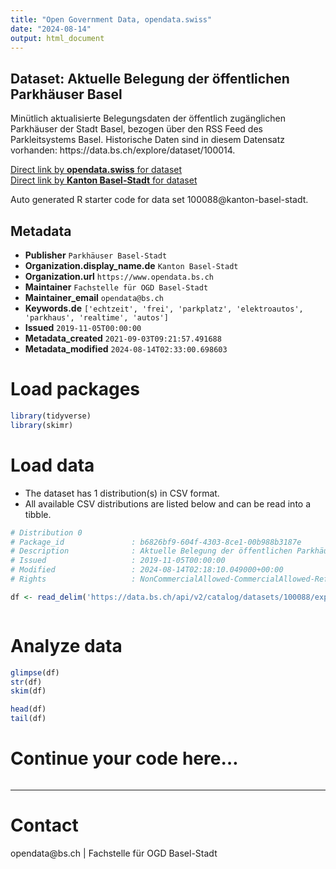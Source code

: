 ```yaml
---
title: "Open Government Data, opendata.swiss"
date: "2024-08-14"
output: html_document
---
```


## Dataset: Aktuelle Belegung der öffentlichen Parkhäuser Basel

Minütlich aktualisierte Belegungsdaten der öffentlich zugänglichen Parkhäuser der Stadt Basel, bezogen über den RSS Feed des Parkleitsystems Basel.
Historische Daten sind in diesem Datensatz vorhanden: https://data.bs.ch/explore/dataset/100014. 

[Direct link by **opendata.swiss** for dataset](https://opendata.swiss/de/dataset/aktuelle-belegung-der-offentlichen-parkhauser-basel)<br>
[Direct link by **Kanton Basel-Stadt** for dataset](https://data.bs.ch/explore/dataset/100088/)

Auto generated R starter code for data set 100088@kanton-basel-stadt.

## Metadata

- **Publisher** `Parkhäuser Basel-Stadt`
- **Organization.display_name.de** `Kanton Basel-Stadt`
- **Organization.url** `https://www.opendata.bs.ch`
- **Maintainer** `Fachstelle für OGD Basel-Stadt`
- **Maintainer_email** `opendata@bs.ch`
- **Keywords.de** `['echtzeit', 'frei', 'parkplatz', 'elektroautos', 'parkhaus', 'realtime', 'autos']`
- **Issued** `2019-11-05T00:00:00`
- **Metadata_created** `2021-09-03T09:21:57.491688`
- **Metadata_modified** `2024-08-14T02:33:00.698603`


# Load packages

```r

library(tidyverse)
library(skimr)

```

# Load data

-   The dataset has 1 distribution(s) in CSV format.
-   All available CSV distributions are listed below and can be read into a tibble.

```r

# Distribution 0
# Package_id               : b6826bf9-604f-4303-8ce1-00b988b3187e
# Description              : Aktuelle Belegung der öffentlichen Parkhäuser Basel (csv)
# Issued                   : 2019-11-05T00:00:00
# Modified                 : 2024-08-14T02:18:10.049000+00:00
# Rights                   : NonCommercialAllowed-CommercialAllowed-ReferenceRequired

df <- read_delim('https://data.bs.ch/api/v2/catalog/datasets/100088/exports/csv?use_labels=true')



```

# Analyze data

```r

glimpse(df)
str(df)
skim(df)

head(df)
tail(df)

```

# Continue your code here...

```r

```

------------------------------------------------------------------------

# Contact

opendata@bs.ch | Fachstelle für OGD Basel-Stadt
